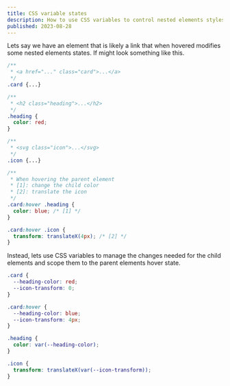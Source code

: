 ```yaml
---
title: CSS variable states
description: How to use CSS variables to control nested elements styles based on a parent elements state
published: 2023-08-28
---
```


Lets say we have an element that is likely a link that when hovered modifies some nested elements states. If might look something like this.

```css
/**
 * <a href="..." class="card">...</a>
 */
.card {...}

/**
 * <h2 class="heading">...</h2>
 */
.heading {
  color: red;
}

/**
 * <svg class="icon">...</svg>
 */
.icon {...}

/**
 * When hovering the parent element
 * [1]: change the child color
 * [2]: translate the icon
 */
.card:hover .heading {
  color: blue; /* [1] */
}

.card:hover .icon {
  transform: translateX(4px); /* [2] */
}
```

Instead, lets use CSS variables to manage the changes needed for the child elements and scope them to the parent elements hover state.

```css
.card {
  --heading-color: red;
  --icon-transform: 0;
}

.card:hover {
  --heading-color: blue;
  --icon-transform: 4px;
}

.heading {
  color: var(--heading-color);
}

.icon {
  transform: translateX(var(--icon-transform));
}
```